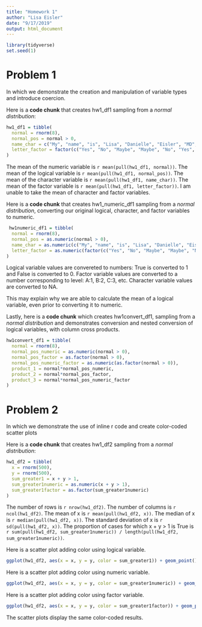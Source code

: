 ```yaml
---
title: "Homework 1"
author: "Lisa Eisler"
date: "9/17/2019"
output: html_document
---
```


```r
library(tidyverse)
set.seed(1)
```

# Problem 1

In which we demonstrate the creation and manipulation of variable types and introduce coercion.

Here is a **code chunk** that creates hw1_df1 sampling from a _normal distribution_:
```r
hw1_df1 = tibble(
  normal = rnorm(8),
  normal_pos = normal > 0,
  name_char = c("My", "name", "is", "Lisa", "Danielle", "Eisler", "MD", "MS"),
  letter_factor = factor(c("Yes", "No", "Maybe", "Maybe", "No", "Yes", "Yes", "No"))
)
```

The mean of the numeric variable is `r mean(pull(hw1_df1, normal))`.
The mean of the logical variable is `r mean(pull(hw1_df1, normal_pos))`.
The mean of the character variable is `r mean(pull(hw1_df1, name_char))`.
The mean of the factor variable is `r mean(pull(hw1_df1, letter_factor))`.
I am unable to take the mean of character and factor variables.


Here is a **code chunk** that creates hw1_numeric_df1 sampling from a _normal distribution_, converting our original logical, character, and factor variables to numeric.

```r
 hw1numeric_df1 = tibble(
  normal = rnorm(8),
  normal_pos = as.numeric(normal > 0),
  name_char = as.numeric(c("My", "name", "is", "Lisa", "Danielle", "Eisler", "MD", "MS")),
  letter_factor = as.numeric(factor(c("Yes", "No", "Maybe", "Maybe", "No", "Yes", "Yes", "No")))
)
```

Logical variable values are convereted to numbers: True is converted to 1 and False is converted to 0. Factor variable values are converted to a number corresponding to level: A:1, B:2, C:3, etc. Character variable values are converted to NA.

This may explain why we are able to calculate the mean of a logical variable, even prior to converting it to numeric.

Lastly, here is a **code chunk** which creates hw1convert_df1, sampling from a _normal distribution_ and demonstrates conversion and nested conversion of logical variables, with column cross products.
```r
hw1convert_df1 = tibble(
  normal = rnorm(8),
  normal_pos_numeric = as.numeric(normal > 0),
  normal_pos_factor = as.factor(normal > 0),
  normal_pos_numeric_factor = as.numeric(as.factor(normal > 0)),
  product_1 = normal*normal_pos_numeric,
  product_2 = normal*normal_pos_factor,
  product_3 = normal*normal_pos_numeric_factor
)

```

# Problem 2

In which we demonstrate the use of inline r code and create color-coded scatter plots

Here is a **code chunk** that creates hw1_df2 sampling from a _normal distribution_:
```r
hw1_df2 = tibble(
  x = rnorm(500),
  y = rnorm(500),
  sum_greater1 = x + y > 1,
  sum_greater1numeric = as.numeric(x + y > 1),
  sum_greater1factor = as.factor(sum_greater1numeric)
)
```

The number of rows is
`r nrow(hw1_df2)`.
The number of columns is
`r ncol(hw1_df2)`.
The mean of x is 
`r mean(pull(hw1_df2, x))`.
The median of x is
`r median(pull(hw1_df2, x))`.
The standard deviation of x is
`r sd(pull(hw1_df2, x))`.
The proportion of cases for which x + y > 1 is True is
`r sum(pull(hw1_df2, sum_greater1numeric)) / length(pull(hw1_df2, sum_greater1numeric))`.


Here is a scatter plot adding color using logical variable.
```r
ggplot(hw1_df2, aes(x = x, y = y, color = sum_greater1)) + geom_point()
```

Here is a scatter plot adding color using numeric variable.
```r
ggplot(hw1_df2, aes(x = x, y = y, color = sum_greater1numeric)) + geom_point()
```

Here is a scatter plot adding color using factor variable.
```r
ggplot(hw1_df2, aes(x = x, y = y, color = sum_greater1factor)) + geom_point()
```

The scatter plots display the same color-coded results.